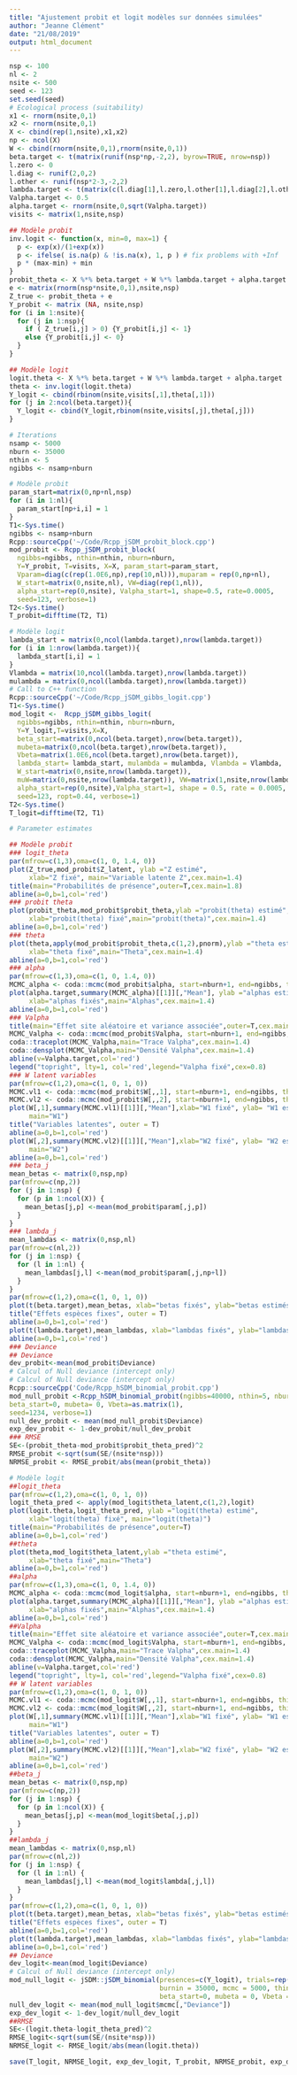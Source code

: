 ```yaml
---
title: "Ajustement probit et logit modèles sur données simulées"
author: "Jeanne Clément"
date: "21/08/2019"
output: html_document
---
```

```r
nsp <- 100
nl <- 2
nsite <- 500
seed <- 123
set.seed(seed)
# Ecological process (suitability)
x1 <- rnorm(nsite,0,1)
x2 <- rnorm(nsite,0,1)
X <- cbind(rep(1,nsite),x1,x2)
np <- ncol(X)
W <- cbind(rnorm(nsite,0,1),rnorm(nsite,0,1))
beta.target <- t(matrix(runif(nsp*np,-2,2), byrow=TRUE, nrow=nsp))
l.zero <- 0
l.diag <- runif(2,0,2)
l.other <- runif(nsp*2-3,-2,2)
lambda.target <- t(matrix(c(l.diag[1],l.zero,l.other[1],l.diag[2],l.other[-1]), byrow=T, nrow=nsp))
Valpha.target <- 0.5
alpha.target <- rnorm(nsite,0,sqrt(Valpha.target))
visits <- matrix(1,nsite,nsp)

## Modèle probit
inv.logit <- function(x, min=0, max=1) {
  p <- exp(x)/(1+exp(x))
  p <- ifelse( is.na(p) & !is.na(x), 1, p ) # fix problems with +Inf
  p * (max-min) + min
}
probit_theta <- X %*% beta.target + W %*% lambda.target + alpha.target
e <- matrix(rnorm(nsp*nsite,0,1),nsite,nsp)
Z_true <- probit_theta + e
Y_probit <- matrix (NA, nsite,nsp)
for (i in 1:nsite){
  for (j in 1:nsp){
    if ( Z_true[i,j] > 0) {Y_probit[i,j] <- 1}
    else {Y_probit[i,j] <- 0}
  }
}

## Modèle logit
logit.theta <- X %*% beta.target + W %*% lambda.target + alpha.target
theta <- inv.logit(logit.theta)
Y_logit <- cbind(rbinom(nsite,visits[,1],theta[,1]))
for (j in 2:ncol(beta.target)){
  Y_logit <- cbind(Y_logit,rbinom(nsite,visits[,j],theta[,j]))
}
```

```r
# Iterations
nsamp <- 5000
nburn <- 35000
nthin <- 5
ngibbs <- nsamp+nburn

# Modèle probit
param_start=matrix(0,np+nl,nsp)
for (i in 1:nl){
  param_start[np+i,i] = 1
}
T1<-Sys.time() 
ngibbs <- nsamp+nburn
Rcpp::sourceCpp('~/Code/Rcpp_jSDM_probit_block.cpp')
mod_probit <- Rcpp_jSDM_probit_block(
  ngibbs=ngibbs, nthin=nthin, nburn=nburn,
  Y=Y_probit, T=visits, X=X, param_start=param_start,
  Vparam=diag(c(rep(1.0E6,np),rep(10,nl))),muparam = rep(0,np+nl),
  W_start=matrix(0,nsite,nl), VW=diag(rep(1,nl)),
  alpha_start=rep(0,nsite), Valpha_start=1, shape=0.5, rate=0.0005,
  seed=123, verbose=1)
T2<-Sys.time() 
T_probit=difftime(T2, T1)

# Modèle logit
lambda_start = matrix(0,ncol(lambda.target),nrow(lambda.target))
for (i in 1:nrow(lambda.target)){
  lambda_start[i,i] = 1
}
Vlambda = matrix(10,ncol(lambda.target),nrow(lambda.target))
mulambda = matrix(0,ncol(lambda.target),nrow(lambda.target))
# Call to C++ function
Rcpp::sourceCpp('~/Code/Rcpp_jSDM_gibbs_logit.cpp')
T1<-Sys.time() 
mod_logit <-  Rcpp_jSDM_gibbs_logit(
  ngibbs=ngibbs, nthin=nthin, nburn=nburn,
  Y=Y_logit,T=visits,X=X,
  beta_start=matrix(0,ncol(beta.target),nrow(beta.target)),
  mubeta=matrix(0,ncol(beta.target),nrow(beta.target)),
  Vbeta=matrix(1.0E6,ncol(beta.target),nrow(beta.target)),
  lambda_start= lambda_start, mulambda = mulambda, Vlambda = Vlambda,
  W_start=matrix(0,nsite,nrow(lambda.target)),
  muW=matrix(0,nsite,nrow(lambda.target)), VW=matrix(1,nsite,nrow(lambda.target)),
  alpha_start=rep(0,nsite),Valpha_start=1, shape = 0.5, rate = 0.0005,
  seed=123, ropt=0.44, verbose=1)
T2<-Sys.time() 
T_logit=difftime(T2, T1)
```

```r
# Parameter estimates

## Modèle probit
### logit_theta
par(mfrow=c(1,3),oma=c(1, 0, 1.4, 0))
plot(Z_true,mod_probit$Z_latent, ylab ="Z estimé",
     xlab="Z fixé", main="Variable latente Z",cex.main=1.4)
title(main="Probabilités de présence",outer=T,cex.main=1.8)
abline(a=0,b=1,col='red')
### probit theta
plot(probit_theta,mod_probit$probit_theta,ylab ="probit(theta) estimé",
     xlab="probit(theta) fixé",main="probit(theta)",cex.main=1.4)
abline(a=0,b=1,col='red')
### theta
plot(theta,apply(mod_probit$probit_theta,c(1,2),pnorm),ylab ="theta estimé",
     xlab="theta fixé",main="Theta",cex.main=1.4)
abline(a=0,b=1,col='red')
### alpha
par(mfrow=c(1,3),oma=c(1, 0, 1.4, 0))
MCMC_alpha <- coda::mcmc(mod_probit$alpha, start=nburn+1, end=ngibbs, thin=nthin)
plot(alpha.target,summary(MCMC_alpha)[[1]][,"Mean"], ylab ="alphas estimés",
     xlab="alphas fixés",main="Alphas",cex.main=1.4)
abline(a=0,b=1,col='red')
### Valpha
title(main="Effet site aléatoire et variance associée",outer=T,cex.main=1.8)
MCMC_Valpha <- coda::mcmc(mod_probit$Valpha, start=nburn+1, end=ngibbs, thin=nthin)
coda::traceplot(MCMC_Valpha,main="Trace Valpha",cex.main=1.4)
coda::densplot(MCMC_Valpha,main="Densité Valpha",cex.main=1.4)
abline(v=Valpha.target,col='red')
legend("topright", lty=1, col='red',legend="Valpha fixé",cex=0.8)
### W latent variables
par(mfrow=c(1,2),oma=c(1, 0, 1, 0))
MCMC.vl1 <- coda::mcmc(mod_probit$W[,,1], start=nburn+1, end=ngibbs, thin=nthin)
MCMC.vl2 <- coda::mcmc(mod_probit$W[,,2], start=nburn+1, end=ngibbs, thin=nthin)
plot(W[,1],summary(MCMC.vl1)[[1]][,"Mean"],xlab="W1 fixé", ylab= "W1 estimé",
     main="W1")
title("Variables latentes", outer = T)
abline(a=0,b=1,col='red')
plot(W[,2],summary(MCMC.vl2)[[1]][,"Mean"],xlab="W2 fixé", ylab= "W2 estimé",
     main="W2")
abline(a=0,b=1,col='red')
### beta_j
mean_betas <- matrix(0,nsp,np)
par(mfrow=c(np,2))
for (j in 1:nsp) {
  for (p in 1:ncol(X)) {
    mean_betas[j,p] <-mean(mod_probit$param[,j,p])
  }
}
### lambda_j
mean_lambdas <- matrix(0,nsp,nl)
par(mfrow=c(nl,2))
for (j in 1:nsp) {
  for (l in 1:nl) {
    mean_lambdas[j,l] <-mean(mod_probit$param[,j,np+l])
  }
}
par(mfrow=c(1,2),oma=c(1, 0, 1, 0))
plot(t(beta.target),mean_betas, xlab="betas fixés", ylab="betas estimés",main="Betas")
title("Effets espèces fixes", outer = T)
abline(a=0,b=1,col='red')
plot(t(lambda.target),mean_lambdas, xlab="lambdas fixés", ylab="lambdas estimés",main="Lambdas")
abline(a=0,b=1,col='red')
### Deviance
## Deviance
dev_probit<-mean(mod_probit$Deviance)
# Calcul of Null deviance (intercept only)
# Calcul of Null deviance (intercept only)
Rcpp::sourceCpp('Code/Rcpp_hSDM_binomial_probit.cpp')
mod_null_probit <-Rcpp_hSDM_binomial_probit(ngibbs=40000, nthin=5, nburn=5000,          Y=c(Y_probit),T=rep(1,nsp*nsite),X=matrix(1,nrow=nsp*nsite,ncol=1),
beta_start=0, mubeta= 0, Vbeta=as.matrix(1), 
seed=1234, verbose=1)
null_dev_probit <- mean(mod_null_probit$Deviance)
exp_dev_probit <- 1-dev_probit/null_dev_probit 
### RMSE
SE<-(probit_theta-mod_probit$probit_theta_pred)^2
RMSE_probit <-sqrt(sum(SE/(nsite*nsp)))
NRMSE_probit <- RMSE_probit/abs(mean(probit_theta))
```

```r

# Modèle logit
##logit_theta
par(mfrow=c(1,2),oma=c(1, 0, 1, 0))
logit_theta_pred <- apply(mod_logit$theta_latent,c(1,2),logit)
plot(logit.theta,logit_theta_pred, ylab ="logit(theta) estimé",
     xlab="logit(theta) fixé", main="logit(theta)")
title(main="Probabilités de présence",outer=T)
abline(a=0,b=1,col='red')
##theta
plot(theta,mod_logit$theta_latent,ylab ="theta estimé",
     xlab="theta fixé",main="Theta")
abline(a=0,b=1,col='red')
##alpha
par(mfrow=c(1,3),oma=c(1, 0, 1.4, 0))
MCMC_alpha <- coda::mcmc(mod_logit$alpha, start=nburn+1, end=ngibbs, thin=nthin)
plot(alpha.target,summary(MCMC_alpha)[[1]][,"Mean"], ylab ="alphas estimés",
     xlab="alphas fixés",main="Alphas",cex.main=1.4)
abline(a=0,b=1,col='red')
##Valpha
title(main="Effet site aléatoire et variance associée",outer=T,cex.main=1.8)
MCMC_Valpha <- coda::mcmc(mod_logit$Valpha, start=nburn+1, end=ngibbs, thin=nthin)
coda::traceplot(MCMC_Valpha,main="Trace Valpha",cex.main=1.4)
coda::densplot(MCMC_Valpha,main="Densité Valpha",cex.main=1.4)
abline(v=Valpha.target,col='red')
legend("topright", lty=1, col='red',legend="Valpha fixé",cex=0.8)
## W latent variables
par(mfrow=c(1,2),oma=c(1, 0, 1, 0))
MCMC.vl1 <- coda::mcmc(mod_logit$W[,,1], start=nburn+1, end=ngibbs, thin=nthin)
MCMC.vl2 <- coda::mcmc(mod_logit$W[,,2], start=nburn+1, end=ngibbs, thin=nthin)
plot(W[,1],summary(MCMC.vl1)[[1]][,"Mean"],xlab="W1 fixé", ylab= "W1 estimé",
     main="W1")
title("Variables latentes", outer = T)
abline(a=0,b=1,col='red')
plot(W[,2],summary(MCMC.vl2)[[1]][,"Mean"],xlab="W2 fixé", ylab= "W2 estimé",
     main="W2")
abline(a=0,b=1,col='red')
##beta_j
mean_betas <- matrix(0,nsp,np)
par(mfrow=c(np,2))
for (j in 1:nsp) {
  for (p in 1:ncol(X)) {
    mean_betas[j,p] <-mean(mod_logit$beta[,j,p])
  }
}
##lambda_j
mean_lambdas <- matrix(0,nsp,nl)
par(mfrow=c(nl,2))
for (j in 1:nsp) {
  for (l in 1:nl) {
    mean_lambdas[j,l] <-mean(mod_logit$lambda[,j,l])
  }
}
par(mfrow=c(1,2),oma=c(1, 0, 1, 0))
plot(t(beta.target),mean_betas, xlab="betas fixés", ylab="betas estimés",main="Betas")
title("Effets espèces fixes", outer = T)
abline(a=0,b=1,col='red')
plot(t(lambda.target),mean_lambdas, xlab="lambdas fixés", ylab="lambdas estimés",main="Lambdas")
abline(a=0,b=1,col='red')
## Deviance
dev_logit<-mean(mod_logit$Deviance)
# Calcul of Null deviance (intercept only)
mod_null_logit <- jSDM::jSDM_binomial(presences=c(Y_logit), trials=rep(1,nsite*nsp), suitability=~1, data =data.frame(Y_logit=c(Y_logit),visits=c(1,nsite*nsp)), 
                                      burnin = 35000, mcmc = 5000, thin = 5,
                                      beta_start=0, mubeta = 0, Vbeta = 1e+06, seed = 1234, ropt = 0.44, verbose = 1)
null_dev_logit <- mean(mod_null_logit$mcmc[,"Deviance"])
exp_dev_logit <- 1-dev_logit/null_dev_logit 
##RMSE
SE<-(logit.theta-logit_theta_pred)^2
RMSE_logit<-sqrt(sum(SE/(nsite*nsp)))
NRMSE_logit <- RMSE_logit/abs(mean(logit.theta))

save(T_logit, NRMSE_logit, exp_dev_logit, T_probit, NRMSE_probit, exp_dev_probit, file="~/Code/Report/data/probit_logit.RData")
```
